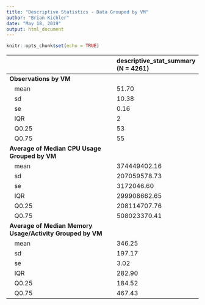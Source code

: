 ```yaml
---
title: "Descriptive Statistics - Data Grouped by VM"
author: "Brian Kichler"
date: "May 18, 2019"
output: html_document
---
```


```r
knitr::opts_chunk$set(echo = TRUE)
```

|                                                          |descriptive_stat_summary (N = 4261) |
|:---------------------------------------------------------|:--------------------------------|
|**Observations by VM**                                    |&nbsp;&nbsp;                     |
|&nbsp;&nbsp; mean                                         |51.70                            |
|&nbsp;&nbsp; sd                                           |10.38                            |
|&nbsp;&nbsp; se                                           |0.16                             |
|&nbsp;&nbsp; IQR                                          |2                                |
|&nbsp;&nbsp; Q0.25                                        |53                               |
|&nbsp;&nbsp; Q0.75                                        |55                               |
|**Average of Median CPU Usage Grouped by VM**             |&nbsp;&nbsp;                     |
|&nbsp;&nbsp; mean                                         |374449402.16                 |
|&nbsp;&nbsp; sd                                           |207059578.73                |
|&nbsp;&nbsp; se                                           |3172046.60               |
|&nbsp;&nbsp; IQR                                          |299908662.65                |
|&nbsp;&nbsp; Q0.25                                        |208114707.76               |
|&nbsp;&nbsp; Q0.75                                        |508023370.41               |
|**Average of Median Memory Usage/Activity Grouped by VM** |&nbsp;&nbsp;                     |
|&nbsp;&nbsp; mean                                         |346.25                |
|&nbsp;&nbsp; sd                                           |197.17              |
|&nbsp;&nbsp; se                                           |3.02               |
|&nbsp;&nbsp; IQR                                          |282.90               |
|&nbsp;&nbsp; Q0.25                                        |184.52               |
|&nbsp;&nbsp; Q0.75                                        |467.43               |

